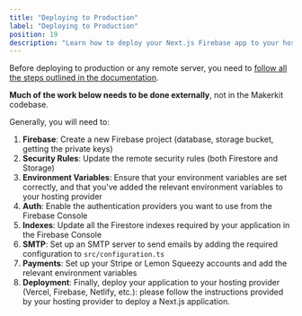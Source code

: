 ```yaml
---
title: "Deploying to Production"
label: "Deploying to Production"
position: 19
description: "Learn how to deploy your Next.js Firebase app to your hosting provider."
---
```


Before deploying to production or any remote server, you need to [follow all the steps outlined in the documentation](/docs/next-fire/going-to-production-overview).

**Much of the work below needs to be done externally**, not in the Makerkit codebase.

Generally, you will need to:

1. **Firebase**: Create a new Firebase project (database, storage bucket, getting the private keys)
2. **Security Rules**: Update the remote security rules (both Firestore and Storage)
3. **Environment Variables**: Ensure that your environment variables are set correctly, and that you've added the relevant environment variables to your hosting provider
4. **Auth**: Enable the authentication providers you want to use from the Firebase Console
5. **Indexes**: Update all the Firestore indexes required by your application in the Firebase Console
6. **SMTP**: Set up an SMTP server to send emails by adding the required configuration to `src/configuration.ts`
7. **Payments**: Set up your Stripe or Lemon Squeezy accounts and add the relevant environment variables
8. **Deployment**: Finally, deploy your application to your hosting provider (Vercel, Firebase, Netlify, etc.): please follow the instructions provided by your hosting provider to deploy a Next.js application.
